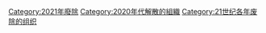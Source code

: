 {{Cat topic in year|topic=解散的組織|year=2021}}

[[Category:2021年廢除|Category:2021年廢除]]
[[Category:2020年代解散的組織|Category:2020年代解散的組織]]
[[Category:21世纪各年废除的组织|Category:21世纪各年废除的组织]]